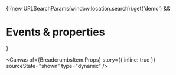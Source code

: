
<Meta of={BreadcrumbsItem} name="Events & properties" />

{!(new URLSearchParams(window.location.search)).get('demo') && <h1>Events & properties</h1>}

<Canvas
  of={BreadcrumbsItem.Props}
  story={{ inline: true }}
  sourceState="shown"
  type="dynamic"
/>

<Controls of={BreadcrumbsItem.Props} sort="requiredFirst" />
